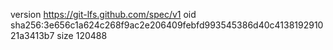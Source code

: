 version https://git-lfs.github.com/spec/v1
oid sha256:3e656c1a624c268f9ac2e206409febfd993545386d40c413819291021a3413b7
size 120488
